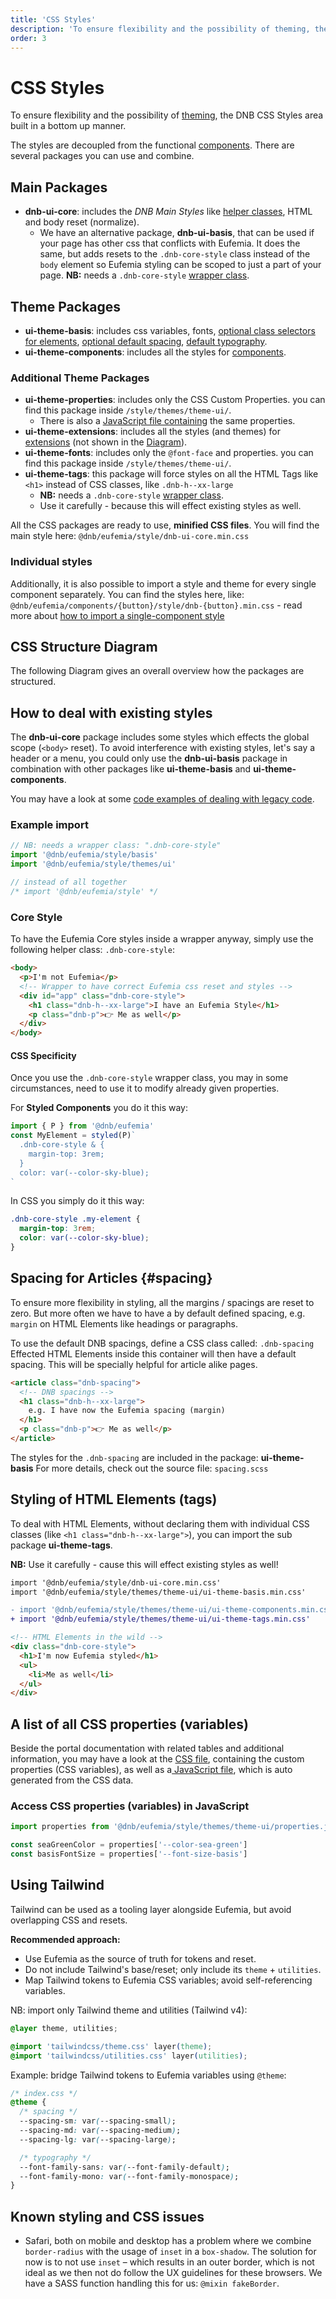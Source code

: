 ```yaml
---
title: 'CSS Styles'
description: 'To ensure flexibility and the possibility of theming, the DNB CSS Styles area built as flexible packages you can import and combine.'
order: 3
---
```



# CSS Styles

To ensure flexibility and the possibility of [theming](/uilib/usage/customisation/theming), the DNB CSS Styles area built in a bottom up manner.

The styles are decoupled from the functional [components](/uilib/components).
There are several packages you can use and combine.

## Main Packages

- **dnb-ui-core**: includes the _DNB Main Styles_ like [helper classes](/uilib/helpers), HTML and body reset (normalize).
  - We have an alternative package, **dnb-ui-basis**, that can be used if your page has other css that conflicts with Eufemia. It does the same,
    but adds resets to the `.dnb-core-style` class instead of the `body` element so Eufemia styling can be scoped to just a part of your page.
    **NB:** needs a `.dnb-core-style` [wrapper class](/uilib/usage/customisation/styling#core-style).

## Theme Packages

- **ui-theme-basis**: includes css variables, fonts, [optional class selectors for elements](/uilib/elements), [optional default spacing](#spacing), [default typography](/uilib/typography).
- **ui-theme-components**: includes all the styles for [components](/uilib/components).

### Additional Theme Packages

- **ui-theme-properties**: includes only the CSS Custom Properties. you can find this package inside `/style/themes/theme-ui/`.
  - There is also a [JavaScript file containing](/uilib/usage/customisation/styling#a-list-of-all-css-properties-variables) the same properties.
- **ui-theme-extensions**: includes all the styles (and themes) for [extensions](/uilib/extensions) (not shown in the [Diagram](#css-structure-diagram)).
- **ui-theme-fonts**: includes only the `@font-face` and properties. you can find this package inside `/style/themes/theme-ui/`.
- **ui-theme-tags**: this package will force styles on all the HTML Tags like `<h1>` instead of CSS classes, like `.dnb-h--xx-large`
  - **NB:** needs a `.dnb-core-style` [wrapper class](/uilib/usage/customisation/styling#core-style).
  - Use it carefully - because this will effect existing styles as well.

All the CSS packages are ready to use, **minified CSS files**. You will find the main style here: `@dnb/eufemia/style/dnb-ui-core.min.css`

### Individual styles

Additionally, it is also possible to import a style and theme for every single component separately. You can find the styles here, like: `@dnb/eufemia/components/{button}/style/dnb-{button}.min.css` - read more about [how to import a single-component style](/uilib/usage/customisation/styling/consume-styles#single-component-only)

## CSS Structure Diagram

The following Diagram gives an overall overview how the packages are structured.

<CSSDiagram />

## How to deal with existing styles

The **dnb-ui-core** package includes some styles which effects the global scope (`<body>` reset). To avoid interference with existing styles, let's say a header or a menu, you could only use the **dnb-ui-basis** package in combination with other packages like **ui-theme-basis** and **ui-theme-components**.

You may have a look at some [code examples of dealing with legacy code](/uilib/usage/customisation/styling/legacy-styling).

### Example import

```js
// NB: needs a wrapper class: ".dnb-core-style"
import '@dnb/eufemia/style/basis'
import '@dnb/eufemia/style/themes/ui'

// instead of all together
/* import '@dnb/eufemia/style' */
```

### Core Style

To have the Eufemia Core styles inside a wrapper anyway, simply use the following helper class: `.dnb-core-style`:

```html
<body>
  <p>I'm not Eufemia</p>
  <!-- Wrapper to have correct Eufemia css reset and styles -->
  <div id="app" class="dnb-core-style">
    <h1 class="dnb-h--xx-large">I have an Eufemia Style</h1>
    <p class="dnb-p">👉 Me as well</p>
  </div>
</body>
```

#### CSS Specificity

Once you use the `.dnb-core-style` wrapper class, you may in some circumstances, need to use it to modify already given properties.

For **Styled Components** you do it this way:

```jsx
import { P } from '@dnb/eufemia'
const MyElement = styled(P)`
  .dnb-core-style & {
    margin-top: 3rem;
  }
  color: var(--color-sky-blue);
`
```

In CSS you simply do it this way:

```css
.dnb-core-style .my-element {
  margin-top: 3rem;
  color: var(--color-sky-blue);
}
```

## Spacing for Articles \{#spacing\}

To ensure more flexibility in styling, all the margins / spacings are reset to zero. But more often we have to have a by default defined spacing, e.g. `margin` on HTML Elements like headings or paragraphs.

To use the default DNB spacings, define a CSS class called: `.dnb-spacing`
Effected HTML Elements inside this container will then have a default spacing. This will be specially helpful for article alike pages.

```html
<article class="dnb-spacing">
  <!-- DNB spacings -->
  <h1 class="dnb-h--xx-large">
    e.g. I have now the Eufemia spacing (margin)
  </h1>
  <p class="dnb-p">👉 Me as well</p>
</article>
```

The styles for the `.dnb-spacing` are included in the package: **ui-theme-basis**
For more details, check out the source file: `spacing.scss`

## Styling of HTML Elements (tags)

To deal with HTML Elements, without declaring them with individual CSS classes (like `<h1 class="dnb-h--xx-large">`), you can import the sub package **ui-theme-tags**.

**NB:** Use it carefully - cause this will effect existing styles as well!

```diff
import '@dnb/eufemia/style/dnb-ui-core.min.css'
import '@dnb/eufemia/style/themes/theme-ui/ui-theme-basis.min.css'

- import '@dnb/eufemia/style/themes/theme-ui/ui-theme-components.min.css'
+ import '@dnb/eufemia/style/themes/theme-ui/ui-theme-tags.min.css'
```

```html
<!-- HTML Elements in the wild -->
<div class="dnb-core-style">
  <h1>I'm now Eufemia styled</h1>
  <ul>
    <li>Me as well</li>
  </ul>
</div>
```

## A list of all CSS properties (variables)

Beside the portal documentation with related tables and additional information, you may have a look at the [CSS file](https://unpkg.com/browse/@dnb/eufemia@latest/style/themes/theme-ui/ui-theme-properties.css), containing the custom properties (CSS variables), as well as a[ JavaScript file](https://unpkg.com/browse/@dnb/eufemia@latest/style/themes/theme-ui/properties.js), which is auto generated from the CSS data.

### Access CSS properties (variables) in JavaScript

```js
import properties from '@dnb/eufemia/style/themes/theme-ui/properties.js'

const seaGreenColor = properties['--color-sea-green']
const basisFontSize = properties['--font-size-basis']
```

## Using Tailwind

Tailwind can be used as a tooling layer alongside Eufemia, but avoid overlapping CSS and resets.

**Recommended approach:**

- Use Eufemia as the source of truth for tokens and reset.
- Do not include Tailwind's base/reset; only include its `theme` + `utilities`.
- Map Tailwind tokens to Eufemia CSS variables; avoid self-referencing variables.

NB: import only Tailwind theme and utilities (Tailwind v4):

```css
@layer theme, utilities;

@import 'tailwindcss/theme.css' layer(theme);
@import 'tailwindcss/utilities.css' layer(utilities);
```

Example: bridge Tailwind tokens to Eufemia variables using `@theme`:

```css
/* index.css */
@theme {
  /* spacing */
  --spacing-sm: var(--spacing-small);
  --spacing-md: var(--spacing-medium);
  --spacing-lg: var(--spacing-large);

  /* typography */
  --font-family-sans: var(--font-family-default);
  --font-family-mono: var(--font-family-monospace);
}
```

## Known styling and CSS issues

- Safari, both on mobile and desktop has a problem where we combine `border-radius` with the usage of `inset` in a `box-shadow`. The solution for now is to not use `inset` – which results in an outer border, which is not ideal as we then not do follow the UX guidelines for these browsers. We have a SASS function handling this for us: `@mixin fakeBorder`.

